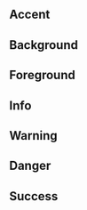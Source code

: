 <DocsPageHeader title="Layout" description="Nerdfish UI layouting" />


## Accent

<div className="space-y-sm mt-md">
	<ColorBox className="bg-accent text-white" value="bg-accent" />
	<ColorBox className="text-accent" value="text-accent" />
</div>

## Background

<div className="space-y-sm mt-md">
	<ColorBox className="bg-background" value="bg-background" />
	<ColorBox
		className="bg-background-secondary"
		value="bg-background-secondary"
	/>
	<ColorBox className="bg-background-muted" value="bg-background-muted" />
	<ColorBox className="bg-foreground text-background" value="bg-foreground" />
</div>

## Foreground

<div className="space-y-sm mt-md">
	<ColorBox className="text-foreground" value="text-foreground" />
	<ColorBox className="text-foreground-muted" value="text-foreground-muted" />
	<ColorBox className="text-background bg-foreground" value="text-background" />
</div>

## Info

<div className="space-y-sm mt-md">
	<ColorBox className="bg-info-background" value="bg-info-background" />
	<ColorBox
		className="bg-info-background-muted"
		value="bg-info-background-muted"
	/>
	<ColorBox
		className="bg-info-background-accent text-white"
		value="bg-info-background-accent"
	/>
	<ColorBox className="text-info-foreground" value="text-info-foreground" />
</div>

## Warning

<div className="space-y-sm mt-md">
	<ColorBox className="bg-warning-background" value="bg-warning-background" />
	<ColorBox
		className="bg-warning-background-muted"
		value="bg-warning-background-muted"
	/>
	<ColorBox
		className="bg-warning-background-accent text-white"
		value="bg-warning-background-accent"
	/>
	<ColorBox
		className="text-warning-foreground"
		value="text-warning-foreground"
	/>
</div>

## Danger

<div className="space-y-sm mt-md">
	<ColorBox className="bg-danger-background" value="bg-danger-background" />
	<ColorBox
		className="bg-danger-background-muted"
		value="bg-danger-background-muted"
	/>
	<ColorBox
		className="bg-danger-background-accent text-white"
		value="bg-danger-background-accent"
	/>
	<ColorBox className="text-danger-foreground" value="text-danger-foreground" />
</div>

## Success

<div className="space-y-sm mt-md">
	<ColorBox className="bg-success-background" value="bg-success-background" />
	<ColorBox
		className="bg-success-background-muted"
		value="bg-success-background-muted"
	/>
	<ColorBox
		className="bg-success-background-accent text-background"
		value="bg-success-background-accent"
	/>
	<ColorBox
		className="text-success-foreground"
		value="text-success-foreground"
	/>
</div>
